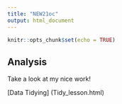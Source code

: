 ```yaml
---
title: "NEW21oc"
output: html_document
---
```


```r
knitr::opts_chunk$set(echo = TRUE)
```

## Analysis

Take a look at my nice work!

[Data Tidying] (Tidy_lesson.html)

